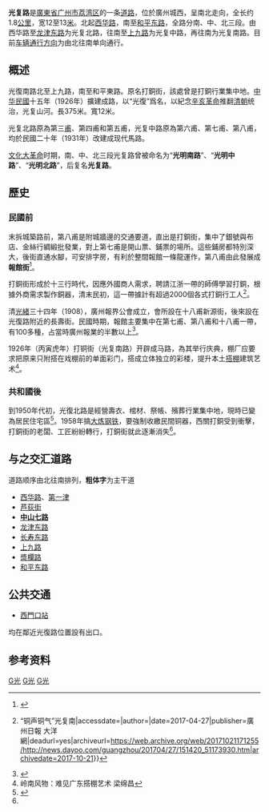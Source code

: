 {{Infobox Guangzhou Road
|中文道路名称=光 复 路
|道路名称拼音=Guangfu Lu
|道路英文名=
|道路方向=南北
|图片=
|图片说明=
|道路属性=城市道路
|道路总长度=1.8
|规划总长度=
|已通车长度=
|车速限制=
|行车线数量=
|道路宽度=12~13
|所在地区=[[荔湾区|荔湾区]]
|起点=[[西华路|西华路]]
|终点=[[和平路_(荔湾区)|和平东路]]
|道路命名日期=1926年
|命名缘由=紀念[[辛亥革命|辛亥革命]]推翻[[清朝|清朝]]统治，光复山河
|道路旧名=太平街/打銅街<br/>第三、四、五、六、七、八甫<br/>光明路
|道路动工日期=1926年
|通车日期=
|相连路段=
|路段主要建筑=
}}

'''光复路'''是[[广东省|廣東省]][[广州市|广州市]][[荔湾区|荔湾区]]的一条[[道路|道路]]，位於廣州城西，呈南北走向，全长约1.8[[公里|公里]]，宽12至13[[米_(單位)|米]]。北起[[西华路|西华路]]，南至[[和平路_(荔湾区)|和平东路]]，全路分南、中、北三段。由西华路至[[龙津路|龙津东路]]为光复北路，往南至[[上下九路|上九路]]为光复中路，再往南为光复南路。目前[[车辆|车辆]][[道路通行方向|通行方向]]为由北往南单向通行。

== 概述 ==
光復南路北至上九路，南至和平東路。原名打銅街，該處曾是打銅行業集中地。[[中华民國|中华民國]]十五年（1926年）擴建成路，以“光復”爲名，以紀念[[辛亥革命|辛亥革命]]推翻[[清朝|清朝]]统治，光复山河。長375米。寬12米。

光复北路原為第三[[甫|甫]]、第四甫和第五甫，光复中路原為第六甫、第七甫、第八甫，均於民國二十年（1931年）改建成现代馬路。

[[文化大革命|文化大革命]]时期，南、中、北三段光复路曾被命名为“'''光明南路'''”、“'''光明中路'''”、“'''光明北路'''”，后复名'''光复路'''。

== 歷史 ==
=== 民國前 ===
末拆城築路前，第八甫是附城牆邊的交通要道，直出是打銅街，集中了銀號與布店、金絲行綢緞批發業，對上第七甫是開山票、鋪票的場所。這些鋪房都特別深大，後街直通水腳，可安排字房，有利於整間報館一條龍運作，第八甫由此發展成'''報館街'''<ref>{{Cite web|url=http://www.gzzxws.gov.cn/qxws/lwws/lwzj/lwd_2/201011/t20101125_19748.htm|title=广州西关报馆街初期部分民办报馆见闻|accessdate=|author=劳逸风|date=|publisher=荔灣文史|archive-date=2017-10-21|archive-url=https://web.archive.org/web/20171021164032/http://www.gzzxws.gov.cn/qxws/lwws/lwzj/lwd_2/201011/t20101125_19748.htm|dead-url=no}}</ref>。

打銅街形成於十三行時代，因應外國商人需求，聘請江浙一帶的師傅學習打銅，根據外商需求製作銅器，清末民初，這一帶據計有超過2000個各式打銅行工人<ref name="声">{{Cite web|url=http://news.dayoo.com/guangzhou/201704/27/151420_51173930.htm|title=那条老街 {{!}} “铜声铜气”光复南|accessdate=|author=|date=2017-04-27|publisher=廣州日報 大洋網|deadurl=yes|archiveurl=https://web.archive.org/web/20171021171255/http://news.dayoo.com/guangzhou/201704/27/151420_51173930.htm|archivedate=2017-10-21}}</ref>。

清[[光緒|光緒]]三十四年（1908），廣州報界公會成立，會所設在十八甫新源街，後來設在光復路附近的長壽街。民國時期，報館主要集中在第七甫、第八甫和十八甫一帶，有100多種，占當時廣州報業的半數以上<ref>{{Cite web|url=http://zcs.gd-info.gov.cn/shtml/lwq/shihua/lsmjie/2010/03/08/19230.shtml|title=报纸街|accessdate=|author=|date=2014-08-04|publisher=荔湾区地方志馆|archive-url=https://web.archive.org/web/20171021163627/http://zcs.gd-info.gov.cn/shtml/lwq/shihua/lsmjie/2010/03/08/19230.shtml|archive-date=2017-10-21|dead-url=yes}}</ref>。

1926年（丙寅虎年）打铜街（光复南路）开辟成马路，為其举行庆典，棚厂应要求把原来只附搭在戏棚前的单面彩门，搭成立体独立的彩楼，提升本土[[搭棚|搭棚]]建筑艺术<ref>岭南风物：难见广东搭棚艺术 梁绵昌</ref>。

=== 共和國後 ===
到1950年代初，光復北路是經營壽衣、棺材、祭帳、殯葬行業集中地，現時已變為居民住宅區<ref>{{Cite web|url=http://www.gzlib.gov.cn/lnzg/50978.jhtml|title=光復路|accessdate=|author=|date=2003-08-14|publisher=廣州圖書館|archive-date=2017-10-21|archive-url=https://web.archive.org/web/20171021215948/http://www.gzlib.gov.cn/lnzg/50978.jhtml|dead-url=no}}</ref>。1958年搞[[大炼钢铁|大炼钢铁]]，要強制收繳民間铜器，西關打銅受到衝擊，打銅街的老闆、工匠紛紛轉行，打銅街就此逐漸消失<ref name="声"/>。

== 与之交汇道路 ==
道路顺序由北往南排列，'''粗体字'''为主干道
*[[西华路|西华路]]、[[第一津|第一津]]
*[[芦荻街|芦荻街]]
*'''[[中山路_(广州)|中山七路]]'''
*[[龙津路|龙津东路]]
*[[长寿路_(广州)|长寿东路]]
*[[上九路|上九路]]
*[[漿欄路|漿欄路]]
*[[和平路_(荔湾区)|和平东路]]
==公共交通==
*{{廣州地鐵路線鏈接|1|SL}}[[西門口站_(廣州)|西門口站]]
均在鄰近光復路位置設有出口。

== 参考资料 ==
{{reflist}}


[[Category:广州市街道|G光]]
[[Category:荔湾区|G光]]
[[Category:广州文化史|G光]]